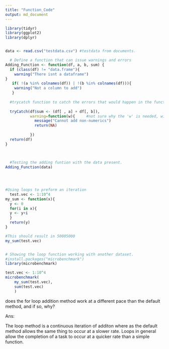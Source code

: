 ```yaml
---
title: "Function_Code"
output: md_document
---
```



```r
library(tidyr)
library(ggplot2)
library(dplyr)


data <- read.csv("testdata.csv") #testdata from documents.

  # Define a function that can issue warnings and errors
Adding_Function <- function(df, a, b, sum) {
  if (class(df) != "data.frame"){
    warning("There isnt a dataframe")
}
   if( !(a %in% colnames(df)) | !(b %in% colnames(df))){
    warning("Not a column to add")
   }
 
  #trycatch function to catch the errors that would happen in the function.
  
  tryCatch(df$sum <- (df[ , a] + df[, b]),
           warning=function(w){     #not sure why the 'w' is needed, will look into it..
             message("Cannot add non-numerics")
             return(NA)
             
           })
  return(df)
}

             
             
  #Testing the adding funtion with the data present.
Adding_Function(data)
 



#Using loops to preform an iteration   
  test.vec <- 1:10^4
my_sum <- function(x){
  y <- 0
  for(i in x){
  y <- y+i
  }
  return(y)
}

#This should result in 50005000
my_sum(test.vec)


# Showing the loop function working with another dataset.
#install.packages("microbenchmark")
library(microbenchmark)

test.vec <- 1:10^4
microbenchmark(
    my_sum(test.vec),
    sum(test.vec)
    )

```
does the for loop addition method work at a different pace than the default method, and if so, why?


Ans: 

The loop method is a continuous iteration of additon where as the default method allows the same thing to occur at a slower rate. Loops in general allow the completion of a task to occur at a quicker rate than a simple function.





